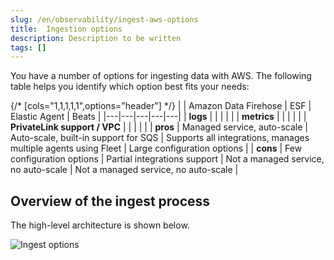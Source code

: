 ```yaml
---
slug: /en/observability/ingest-aws-options
title:  Ingestion options
description: Description to be written
tags: []
---
```


<div id="ingest-aws-options"></div>

You have a number of options for ingesting data with AWS. The following table helps you identify which option best fits your needs:

{/* [cols="1,1,1,1,1",options="header"] */}
|  | Amazon Data Firehose | ESF | Elastic Agent | Beats   |
|---|---|---|---|---|
| **logs** | <DocIcon type="check" title="Yes" /> | <DocIcon type="check" title="Yes" /> | <DocIcon type="check" title="Yes" /> | <DocIcon type="check" title="Yes" />  |
| **metrics** | <DocIcon type="cross" title="No" /> | <DocIcon type="cross" title="No" /> | <DocIcon type="check" title="Yes" /> | <DocIcon type="check" title="Yes" />  |
| **PrivateLink support / VPC** | <DocIcon type="cross" title="No" /> | <DocIcon type="check" title="Yes" /> | <DocIcon type="check" title="Yes" /> | <DocIcon type="check" title="Yes" />  |
| **pros** | Managed service, auto-scale | Auto-scale, built-in support for SQS | Supports all integrations, manages multiple agents using Fleet | Large configuration options  |
| **cons** | Few configuration options | Partial integrations support | Not a managed service, no auto-scale | Not a managed service, no auto-scale  |

<div id="overview_of_the_ingest_process"></div>

## Overview of the ingest process

The high-level architecture is shown below.

![Ingest options](images/ingest-options-overview.png)
